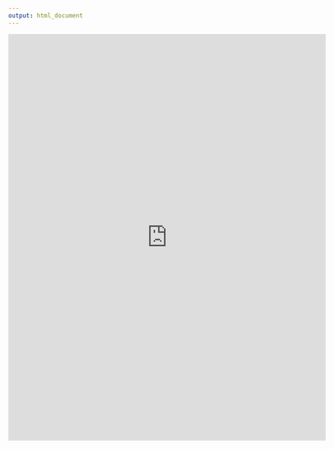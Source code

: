 ```yaml
---
output: html_document
---
```

<center>
<iframe src="https://docs.google.com/forms/d/e/1FAIpQLSeFlpG_oqCF4sQ3BK5DPZDgQoJC_JLXy7J8SMwOSW0IAsyMIQ/viewform?embedded=true" width="640" height="820" frameborder="0" marginheight="0" marginwidth="0">Loading…</iframe>
</center>
